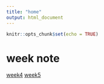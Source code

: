 ```yaml
---
title: "home"
output: html_document
---
```


```r
knitr::opts_chunk$set(echo = TRUE)
```

# week note

[week4](week4.html)
[week5](week5.html)

